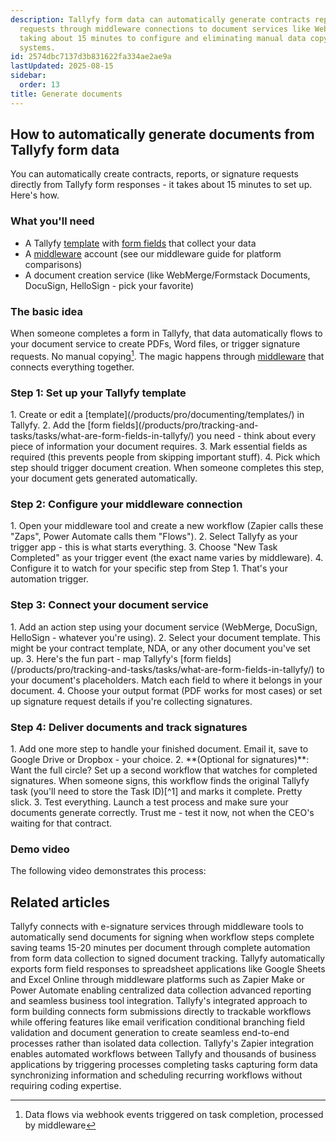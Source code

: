 ```yaml
---
description: Tallyfy form data can automatically generate contracts reports or signature
  requests through middleware connections to document services like WebMerge or DocuSign
  taking about 15 minutes to configure and eliminating manual data copying between
  systems.
id: 2574dbc7137d3b831622fa334ae2ae9a
lastUpdated: 2025-08-15
sidebar:
  order: 13
title: Generate documents
---
```



## How to automatically generate documents from Tallyfy form data

You can automatically create contracts, reports, or signature requests directly from Tallyfy form responses - it takes about 15 minutes to set up. Here's how.

### What you'll need
- A Tallyfy [template](/products/pro/documenting/templates/) with [form fields](/products/pro/tracking-and-tasks/tasks/what-are-form-fields-in-tallyfy/) that collect your data
- A [middleware](/products/pro/integrations/middleware/) account (see our middleware guide for platform comparisons)
- A document creation service (like WebMerge/Formstack Documents, DocuSign, HelloSign - pick your favorite)

### The basic idea
When someone completes a form in Tallyfy, that data automatically flows to your document service to create PDFs, Word files, or trigger signature requests. No manual copying[^2]. The magic happens through [middleware](/products/pro/integrations/middleware/) that connects everything together.

### Step 1: Set up your Tallyfy template
<Steps>
1. Create or edit a [template](/products/pro/documenting/templates/) in Tallyfy.
2. Add the [form fields](/products/pro/tracking-and-tasks/tasks/what-are-form-fields-in-tallyfy/) you need - think about every piece of information your document requires.
3. Mark essential fields as required (this prevents people from skipping important stuff).
4. Pick which step should trigger document creation. When someone completes this step, your document gets generated automatically.
</Steps>

### Step 2: Configure your middleware connection
<Steps>
1. Open your middleware tool and create a new workflow (Zapier calls these "Zaps", Power Automate calls them "Flows").
2. Select Tallyfy as your trigger app - this is what starts everything.
3. Choose "New Task Completed" as your trigger event (the exact name varies by middleware).
4. Configure it to watch for your specific step from Step 1. That's your automation trigger.
</Steps>

### Step 3: Connect your document service
<Steps>
1. Add an action step using your document service (WebMerge, DocuSign, HelloSign - whatever you're using).
2. Select your document template. This might be your contract template, NDA, or any other document you've set up.
3. Here's the fun part - map Tallyfy's [form fields](/products/pro/tracking-and-tasks/tasks/what-are-form-fields-in-tallyfy/) to your document's placeholders. Match each field to where it belongs in your document.
4. Choose your output format (PDF works for most cases) or set up signature request details if you're collecting signatures.
</Steps>

### Step 4: Deliver documents and track signatures
<Steps>
1. Add one more step to handle your finished document. Email it, save to Google Drive or Dropbox - your choice.
2. **(Optional for signatures)**: Want the full circle? Set up a second workflow that watches for completed signatures. When someone signs, this workflow finds the original Tallyfy task (you'll need to store the Task ID)[^1] and marks it complete. Pretty slick.
3. Test everything. Launch a test process and make sure your documents generate correctly. Trust me - test it now, not when the CEO's waiting for that contract.
</Steps>

### Demo video
The following video demonstrates this process:

<lite-vimeo videoid="311699511"></lite-vimeo>



[^1]: Task IDs use a 32-character hash format unique to each task instance in the system
[^2]: Data flows via webhook events triggered on task completion, processed by middleware

## Related articles
<CardGrid>
<LinkTitleCard header="<b>Documents > Digital signatures</b>" href="/products/pro/documenting/documents/how-can-i-automate-document-signing-with-tallyfy/" > Tallyfy connects with e-signature services through middleware tools to automatically send documents for signing when workflow steps complete saving teams 15-20 minutes per document through complete automation from form data collection to signed document tracking. </LinkTitleCard>
<LinkTitleCard header="<b>Middleware > Stream data to a spreadsheet</b>" href="/products/pro/integrations/middleware/how-can-i-export-form-fields-from-tallyfy-to-spreadsheet/" > Tallyfy automatically exports form field responses to spreadsheet applications like Google Sheets and Excel Online through middleware platforms such as Zapier Make or Power Automate enabling centralized data collection advanced reporting and seamless business tool integration. </LinkTitleCard>
<LinkTitleCard header="<b>How To > Build effective forms</b>" href="/products/pro/tutorials/how-to/build-effective-forms/" > Tallyfy's integrated approach to form building connects form submissions directly to trackable workflows while offering features like email verification conditional branching field validation and document generation to create seamless end-to-end processes rather than isolated data collection. </LinkTitleCard>
<LinkTitleCard header="<b>Middleware > Zapier</b>" href="/products/pro/integrations/middleware/zapier/" > Tallyfy's Zapier integration enables automated workflows between Tallyfy and thousands of business applications by triggering processes completing tasks capturing form data synchronizing information and scheduling recurring workflows without requiring coding expertise. </LinkTitleCard>
</CardGrid>